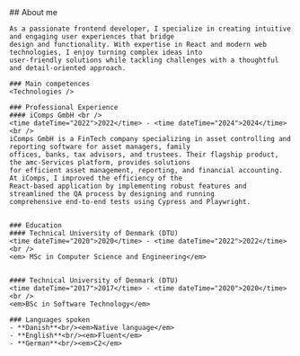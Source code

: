 
<Section addTopPadding={false} id="about" class="bg-secondary">
  <Prose class="mx-auto ">
    ## About me

    As a passionate frontend developer, I specialize in creating intuitive and engaging user experiences that bridge
    design and functionality. With expertise in React and modern web technologies, I enjoy turning complex ideas into
    user-friendly solutions while tackling challenges with a thoughtful and detail-oriented approach.

    ### Main competences
    <Technologies />

    ### Professional Experience
    #### iComps GmbH <br />
    <time dateTime="2022">2022</time> - <time dateTime="2024">2024</time> <br />
    iComps GmbH is a FinTech company specializing in asset controlling and reporting software for asset managers, family
    offices, banks, tax advisors, and trustees. Their flagship product, the amc-Services platform, provides solutions
    for efficient asset management, reporting, and financial accounting. At iComps, I improved the efficiency of the
    React-based application by implementing robust features and streamlined the QA process by designing and running
    comprehensive end-to-end tests using Cypress and Playwright.


    ### Education
    #### Technical University of Denmark (DTU)
    <time dateTime="2020">2020</time> - <time dateTime="2022">2022</time> <br />
    <em> MSc in Computer Science and Engineering</em>


    #### Technical University of Denmark (DTU)
    <time dateTime="2017">2017</time> - <time dateTime="2020">2020</time> <br />
    <em>BSc in Software Technology</em>

    ### Languages spoken
    - **Danish**<br/><em>Native language</em>
    - **English**<br/><em>Fluent</em>
    - **German**<br/><em>C2</em>

  </Prose>
</Section>